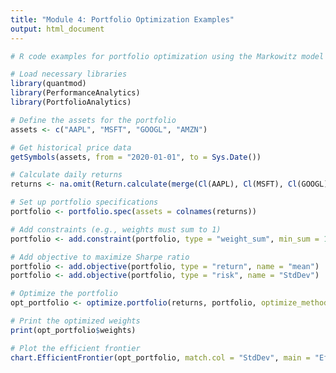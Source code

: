 ```yaml
---
title: "Module 4: Portfolio Optimization Examples"
output: html_document
---
```


```r
# R code examples for portfolio optimization using the Markowitz model

# Load necessary libraries
library(quantmod)
library(PerformanceAnalytics)
library(PortfolioAnalytics)

# Define the assets for the portfolio
assets <- c("AAPL", "MSFT", "GOOGL", "AMZN")

# Get historical price data
getSymbols(assets, from = "2020-01-01", to = Sys.Date())

# Calculate daily returns
returns <- na.omit(Return.calculate(merge(Cl(AAPL), Cl(MSFT), Cl(GOOGL), Cl(AMZN))))

# Set up portfolio specifications
portfolio <- portfolio.spec(assets = colnames(returns))

# Add constraints (e.g., weights must sum to 1)
portfolio <- add.constraint(portfolio, type = "weight_sum", min_sum = 1, max_sum = 1)

# Add objective to maximize Sharpe ratio
portfolio <- add.objective(portfolio, type = "return", name = "mean")
portfolio <- add.objective(portfolio, type = "risk", name = "StdDev")

# Optimize the portfolio
opt_portfolio <- optimize.portfolio(returns, portfolio, optimize_method = "ROI", trace = TRUE)

# Print the optimized weights
print(opt_portfolio$weights)

# Plot the efficient frontier
chart.EfficientFrontier(opt_portfolio, match.col = "StdDev", main = "Efficient Frontier")
```
